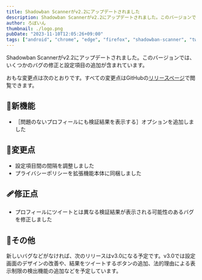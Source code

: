 ```yaml
---
title: Shadowban Scannerがv2.2にアップデートされました
description: Shadowban Scannerがv2.2にアップデートされました。このバージョンでは、いくつかのバグの修正と設定項目の追加が含まれています。
author: ろぼいん
thumbnail: ./logo.png
pubDate: "2023-11-10T12:05:26+09:00"
tags: ["android", "chrome", "edge", "firefox", "shadowban-scanner", "twitter", "extension"]
---
```



Shadowban Scannerがv2.2にアップデートされました。このバージョンでは、いくつかのバグの修正と設定項目の追加が含まれています。

おもな変更点は次のとおりです。すべての変更点はGitHubの[リリースページ](https://github.com/Robot-Inventor/shadowban-scanner/releases/tag/v2.2.0)で閲覧できます。

## 🎉新機能

- ［問題のないプロフィールにも検証結果を表示する］オプションを追加しました

## 🔧変更点

- 設定項目間の間隔を調整しました
- プライバシーポリシーを拡張機能本体に同梱しました

## 🩹修正点

- プロフィールにツイートとは異なる検証結果が表示される可能性のあるバグを修正しました

## 📝その他

新しいバグなどがなければ、次のリリースはv3.0になる予定です。v3.0では設定画面のデザインの改善や、結果をツイートするボタンの追加、法的理由による表示制限の検出機能の追加などを予定しています。

<WhatIsShadowbanScanner />
